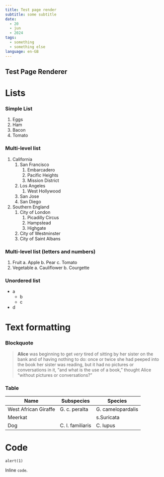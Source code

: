 ```yaml
---
title: Test page render
subtitle: some subtitle
date:
  - 20
  - jun
  - 2024
tags:
  - something
  - something else
language: en-GB
---
```


Test Page Renderer
-------------------------------------------------------------------------------

Lists
===============================================================================

### Simple List ###############################################################

1. Eggs
2. Ham
3. Bacon
4. Tomato

### Multi-level list ##########################################################

1. California
	1. San Francisco
		1. Embarcadero
		2. Pacific Heights
		3. Mission District
	2. Los Angeles
		1. West Hollywood
	3. San Jose
	4. San Diego
2. Southern England
	1. City of London
		1. Picadilly Circus
		2. Hampstead
		3. Highgate
	2. City of Westminster
	3. City of Saint Albans


### Multi-level list (letters and numbers) ####################################

1. Fruit
	a. Apple
	b. Pear
	c. Tomato
2. Vegetable
	a. Cauliflower
	b. Courgette

### Unordered list

 - a
	- b
	- c
 - d

Text formatting
===============================================================================

### Blockquote

> **Alice** was beginning to get *very* tired of sitting by her sister on the
> bank and of having nothing to do: once or twice she had peeped into the book
> her sister was reading, but it had no pictures or conversations in it, “and
> what is the use of a book,” thought Alice “without pictures or
> conversations?”

### Table


|Name                |Subspecies       |Species           |
|--------------------|-----------------|------------------|
|West African Giraffe| G. c. peralta   | G. camelopardalis|
|Meerkat             |                 | s.Suricata       |
|Dog                 | C. l. familiaris| C. lupus         |


Code
====

```
alert(1)
```

Inline `code`.







